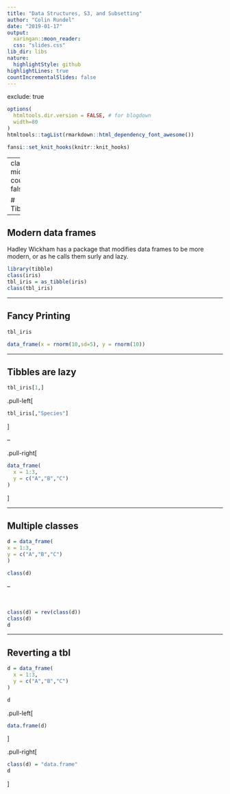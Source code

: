 ```yaml
---
title: "Data Structures, S3, and Subsetting"
author: "Colin Rundel"
date: "2019-01-17"
output:
  xaringan::moon_reader:
  css: "slides.css"
lib_dir: libs
nature:
  highlightStyle: github
highlightLines: true
countIncrementalSlides: false
---
```

exclude: true

```r
options(
  htmltools.dir.version = FALSE, # for blogdown
  width=80
)
htmltools::tagList(rmarkdown::html_dependency_font_awesome())

fansi::set_knit_hooks(knitr::knit_hooks)
```


---
class: middle
count: false

# Tibbles

---

## Modern data frames

Hadley Wickham has a package that modifies data frames to be more modern, or as he calls them surly and lazy.

```r
library(tibble)
class(iris)
tbl_iris = as_tibble(iris)
class(tbl_iris)
```

---

## Fancy Printing

```r
tbl_iris
```

```r
data_frame(x = rnorm(10,sd=5), y = rnorm(10))
```

---

## Tibbles are lazy

```r
tbl_iris[1,]
```

.pull-left[
```r
tbl_iris[,"Species"]
```
]

--

.pull-right[
```r
data_frame(
  x = 1:3, 
  y = c("A","B","C")
)
```
]

---

## Multiple classes

```r
d = data_frame(
x = 1:3, 
y = c("A","B","C")
)

class(d)
```

--

<br/>

```r
class(d) = rev(class(d))
class(d)
d
```

---

## Reverting a tbl

```r
d = data_frame(
  x = 1:3, 
  y = c("A","B","C")
)

d
```

.pull-left[
```r
data.frame(d)
```
]

.pull-right[
```r
class(d) = "data.frame"
d
```
]
